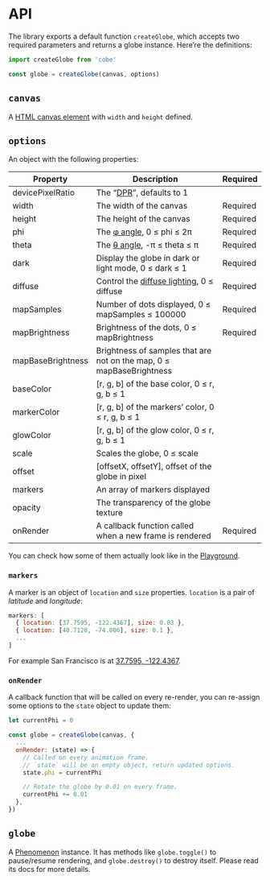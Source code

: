 # API

The library exports a default function `createGlobe`, which accepts two required parameters and returns a globe instance. Here’re the definitions:

```ts
import createGlobe from 'cobe'

const globe = createGlobe(canvas, options)
```

## `canvas`

A [HTML canvas element](https://developer.mozilla.org/en-US/docs/Web/HTML/Element/canvas) with `width` and `height` defined.

## `options`

An object with the following properties:

| Property          | Description                                                                                                                                                                               | Required |
|-------------------|-------------------------------------------------------------------------------------------------------------------------------------------------------------------------------------------|----------|
| devicePixelRatio  | The “[DPR](https://developer.fastly.com/reference/io/dpr)”, defaults to 1                                                                                                                 |          |
| width             | The width of the canvas                                                                                                                                                                   | Required |
| height            | The height of the canvas                                                                                                                                                                  | Required |
| phi               | The [φ angle](https://en.wikipedia.org/wiki/Spherical_coordinate_system), 0 ≤ phi ≤ 2π                                                                                                    | Required |
| theta             | The [θ angle](https://en.wikipedia.org/wiki/Spherical_coordinate_system), -π ≤ theta ≤ π                                                                                                  | Required |
| dark              | Display the globe in dark or light mode, 0 ≤ dark ≤ 1                                                                                                                                     | Required |
| diffuse           | Control the [diffuse lighting](https://en.wikipedia.org/wiki/Computer_graphics_lighting#:~:text=of%20lighting%20interactions.-,Diffuse,the%20angle%20of%20incoming%20light.), 0 ≤ diffuse | Required |
| mapSamples        | Number of dots displayed, 0 ≤ mapSamples ≤ 100000                                                                                                                                         | Required |
| mapBrightness     | Brightness of the dots, 0 ≤ mapBrightness                                                                                                                                                 | Required |
| mapBaseBrightness | Brightness of samples that are not on the map, 0 ≤ mapBaseBrightness                                                                                                                      |          |
| baseColor         | [r, g, b] of the base color, 0 ≤ r, g, b ≤ 1                                                                                                                                              |          |
| markerColor       | [r, g, b] of the markers’ color, 0 ≤ r, g, b ≤ 1                                                                                                                                          |          |
| glowColor         | [r, g, b] of the glow color, 0 ≤ r, g, b ≤ 1                                                                                                                                              |          |
| scale             | Scales the globe, 0 ≤ scale                                                                                                                                                               |          |
| offset            | [offsetX, offsetY], offset of the globe in pixel                                                                                                                                          |          |
| markers           | An array of markers displayed                                                                                                                                                             |          |
| opacity           | The transparency of the globe texture                                                                                                                                                     |          |
| onRender          | A callback function called when a new frame is rendered                                                                                                                                   | Required |

You can check how some of them actually look like in the [Playground](https://cobe-playground.vercel.app).

### `markers`

A marker is an object of `location` and `size` properties. `location` is a pair of _latitude_ and _longitude_:

```js
markers: [
  { location: [37.7595, -122.4367], size: 0.03 },
  { location: [40.7128, -74.006], size: 0.1 },
  ...
]
```

For example San Francisco is at [37.7595, -122.4367](https://www.latlong.net/c/?lat=37.774929&long=-122.419418).

### `onRender`

A callback function that will be called on every re-render, you can re-assign some options to the `state` object to update them:

```js
let currentPhi = 0

const globe = createGlobe(canvas, {
  ...
  onRender: (state) => {
    // Called on every animation frame.
    // `state` will be an empty object, return updated options.
    state.phi = currentPhi

    // Rotate the globe by 0.01 on every frame.
    currentPhi += 0.01
  },
})
```

## `globe`

A [Phenomenon](https://github.com/vaneenige/phenomenon) instance. It has methods like `globe.toggle()` to pause/resume rendering, and `globe.destroy()` to destroy itself. Please read its docs for more details.

